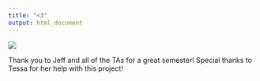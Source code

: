 ```yaml
---
title: "<3"
output: html_document
---
```


![](https://media.giphy.com/media/OEvhBHIZ0E9X1LuuAf/giphy.gif)


Thank you to Jeff and all of the TAs for a great semester! Special thanks to Tessa for her help with this project!
